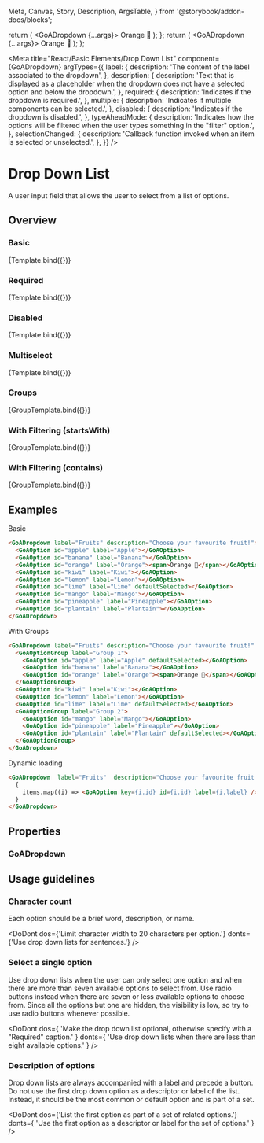 <!--- This is your Story template function, shown here in React -->

  Meta,
  Canvas,
  Story,
  Description,
  ArgsTable,
} from '@storybook/addon-docs/blocks';

  return (
    <GoADropdown {...args}>
      <GoAOption id="apple" label="Apple"></GoAOption>
      <GoAOption id="banana" label="Banana"></GoAOption>
      <GoAOption id="orange" label="Orange">
        <span>Orange 🍊</span>
      </GoAOption>
      <GoAOption id="kiwi" label="Kiwi"></GoAOption>
      <GoAOption id="lemon" label="Lemon"></GoAOption>
      <GoAOption id="lime" label="Lime"></GoAOption>
      <GoAOption id="mango" label="Mango"></GoAOption>
      <GoAOption id="pineapple" label="Pineapple"></GoAOption>
      <GoAOption id="plantain" label="Plantain"></GoAOption>
    </GoADropdown>
  );
};
  return (
    <GoADropdown {...args}>
      <GoAOptionGroup label="Group 1">
        <GoAOption id="apple" label="Apple" defaultSelected></GoAOption>
        <GoAOption id="banana" label="Banana"></GoAOption>
        <GoAOption id="orange" label="Orange">
          <span>Orange 🍊</span>
        </GoAOption>
      </GoAOptionGroup>
      <GoAOption id="kiwi" label="Kiwi"></GoAOption>
      <GoAOption id="lemon" label="Lemon"></GoAOption>
      <GoAOption id="lime" label="Lime"></GoAOption>
      <GoAOptionGroup label="Group 2">
        <GoAOption id="mango" label="Mango"></GoAOption>
        <GoAOption id="pineapple" label="Pineapple"></GoAOption>
        <GoAOption id="plantain" label="Plantain"></GoAOption>
      </GoAOptionGroup>
    </GoADropdown>
  );
};

<Meta
  title="React/Basic Elements/Drop Down List"
  component={GoADropdown}
  argTypes={{
    label: {
      description: 'The content of the label associated to the dropdown',
    },
    description: {
      description:
        'Text that is displayed as a placeholder when the dropdown does not have a selected option and below the dropdown.',
    },
    required: {
      description: 'Indicates if the dropdown is required.',
    },
    multiple: {
      description: 'Indicates if multiple components can be selected.',
    },
    disabled: {
      description: 'Indicates if the dropdown is disabled.',
    },
    typeAheadMode: {
      description:
        'Indicates how the options will be filtered when the user types something in the "filter" option.',
    },
    selectionChanged: {
      description:
        'Callback function invoked when an item is selected or unselected.',
    },
  }}
/>

# Drop Down List

A user input field that allows the user to select from a list of options.

## Overview

### Basic

<Canvas>
  <Story
    name="Basic"
    height="400px"
    args={{
      label: 'Fruits',
      description: 'Choose your favourite fruit!',
      style: { width: '300px' },
    }}
  >
    {Template.bind({})}
  </Story>
</Canvas>

### Required

<Canvas>
  <Story
    name="Required"
    height="400px"
    args={{
      label: 'Fruits',
      description: 'Choose your favourite fruit!',
      style: { width: '300px' },
      required: true,
    }}
  >
    {Template.bind({})}
  </Story>
</Canvas>

### Disabled

<Canvas>
  <Story
    name="Disabled"
    height="400px"
    args={{
      label: 'Fruits',
      description: 'Choose your favourite fruit!',
      style: { width: '300px' },
      required: true,
      disabled: true,
    }}
  >
    {Template.bind({})}
  </Story>
</Canvas>

### Multiselect

<Canvas>
  <Story
    name="Multiselect"
    height="400px"
    args={{
      label: 'Fruits',
      description: 'Choose your favourite fruits!',
      style: { width: '300px' },
      multiple: true
    }}
  >
    {Template.bind({})}
  </Story>
</Canvas>

### Groups

<Canvas>
  <Story
    name="Groups"
    height="400px"
    args={{
      label: 'Fruits',
      description: 'Choose your favourite fruits!',
      style: { width: '300px' },
      multiple: false
    }}
  >
    {GroupTemplate.bind({})}
  </Story>
</Canvas>

### With Filtering (startsWith)

<Canvas>
  <Story name="With Filtering (startsWith)" height="400px"
    args={{
      label: 'Fruits',
      description: 'Choose your favourite fruits!',
      style: { width: '300px' },
      multiple: false,
      typeAheadMode: 'startsWith'
    }}
  >
    {GroupTemplate.bind({})}
  </Story>
</Canvas>

### With Filtering (contains)

<Canvas>
  <Story name="With Filtering (contains)" height="400px"
    args={{
      label: 'Fruits',
      description: 'Choose your favourite fruits!',
      style: { width: '300px' },
      multiple: false,
      typeAheadMode: 'contains'
    }}
  >
    {GroupTemplate.bind({})}
  </Story>
</Canvas>

## Examples

Basic

```html
<GoADropdown label="Fruits" description="Choose your favourite fruit!">
  <GoAOption id="apple" label="Apple"></GoAOption>
  <GoAOption id="banana" label="Banana"></GoAOption>
  <GoAOption id="orange" label="Orange"><span>Orange 🍊</span></GoAOption>
  <GoAOption id="kiwi" label="Kiwi"></GoAOption>
  <GoAOption id="lemon" label="Lemon"></GoAOption>
  <GoAOption id="lime" label="Lime" defaultSelected></GoAOption>
  <GoAOption id="mango" label="Mango"></GoAOption>
  <GoAOption id="pineapple" label="Pineapple"></GoAOption>
  <GoAOption id="plantain" label="Plantain"></GoAOption>
</GoADropdown>
```

With Groups

```html
<GoADropdown label="Fruits" description="Choose your favourite fruit!" multiple="true">
  <GoAOptionGroup label="Group 1">
    <GoAOption id="apple" label="Apple" defaultSelected></GoAOption>
    <GoAOption id="banana" label="Banana"></GoAOption>
    <GoAOption id="orange" label="Orange"><span>Orange 🍊</span></GoAOption>
  </GoAOptionGroup>
  <GoAOption id="kiwi" label="Kiwi"></GoAOption>
  <GoAOption id="lemon" label="Lemon"></GoAOption>
  <GoAOption id="lime" label="Lime" defaultSelected></GoAOption>
  <GoAOptionGroup label="Group 2">
    <GoAOption id="mango" label="Mango"></GoAOption>
    <GoAOption id="pineapple" label="Pineapple"></GoAOption>
    <GoAOption id="plantain" label="Plantain" defaultSelected></GoAOption>
  </GoAOptionGroup>
</GoADropdown>
```

Dynamic loading

```html
<GoADropdown  label="Fruits"  description="Choose your favourite fruit!"  multiple="false"  typeAheadMode="none">
  {
    items.map((i) => <GoAOption key={i.id} id={i.id} label={i.label} />)
  }
</GoADropdown>
```

## Properties

### GoADropdown

<Description of={GoADropdown} />
<ArgsTable of={GoADropdown} />

## Usage guidelines

### Character count

Each option should be a brief word, description, or name.

<DoDont
  dos={'Limit character width to 20 characters per option.'}
  donts={'Use drop down lists for sentences.'}
/>

### Select a single option

Use drop down lists when the user can only select one option and when there are more than
seven available options to select from. Use radio buttons instead when there are seven or
less available options to choose from. Since all the options but one are hidden, the visibility
is low, so try to use radio buttons whenever possible.

<DoDont
  dos={
    'Make the drop down list optional, otherwise specify with a "Required" caption.'
  }
  donts={
    'Use drop down lists when there are less than eight available options.'
  }
/>

### Description of options

Drop down lists are always accompanied with a label and precede a button. Do not use the first
drop down option as a descriptor or label of the list. Instead, it should be the most common or
default option and is part of a set.

<DoDont
  dos={'List the first option as part of a set of related options.'}
  donts={
    'Use the first option as a descriptor or label for the set of options.'
  }
/>
